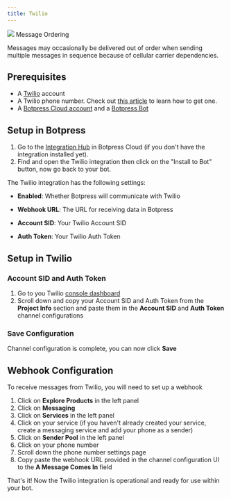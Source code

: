 ```yaml
---
title: Twilio
---
```



<img src="./assets/twilio.png" />

<Warning>
Message Ordering

Messages may occasionally be delivered out of order when sending multiple messages in sequence because of cellular carrier dependencies.
</Warning>

## Prerequisites

* A [Twilio](https://www.twilio.com/) account
* A Twilio phone number. Check out [this article](https://support.twilio.com/hc/en-us/articles/223135247-How-to-Search-for-and-Buy-a-Twilio-Phone-Number-from-Console) to learn how to get one.
* A [Botpress Cloud account](https://sso.botpress.cloud) and a [Botpress Bot](/learn/get-started/quick-start)

## Setup in Botpress

1. Go to the [Integration Hub](https://app.botpress.cloud/hub) in Botpress Cloud (if you don't have the integration installed yet).
2. Find and open the Twilio integration then click on the "Install to Bot" button, now go back to your bot.

The Twilio integration has the following settings:

* **Enabled**: Whether Botpress will communicate with Twilio

* **Webhook URL**: The URL for receiving data in Botpress

* **Account SID**: Your Twilio Account SID

* **Auth Token**: Your Twilio Auth Token

## Setup in Twilio

### Account SID and Auth Token

1. Go to you Twilio [console dashboard](https://console.twilio.com/?frameUrl=/console)
2. Scroll down and copy your Account SID and Auth Token from the **Project Info** section and paste them in the **Account SID** and **Auth Token** channel configurations

### Save Configuration

Channel configuration is complete, you can now click **Save**

## Webhook Configuration

To receive messages from Twilio, you will need to set up a webhook

1. Click on **Explore Products** in the left panel
2. Click on **Messaging**
3. Click on **Services** in the left panel
4. Click on your service (if you haven't already created your service, create a messaging service and add your phone as a sender)
5. Click on **Sender Pool** in the left panel
6. Click on your phone number
7. Scroll down the phone number settings page
8. Copy paste the webhook URL provided in the channel configuration UI to the **A Message Comes In** field

That's it! Now the Twilio integration is operational and ready for use within your bot.
